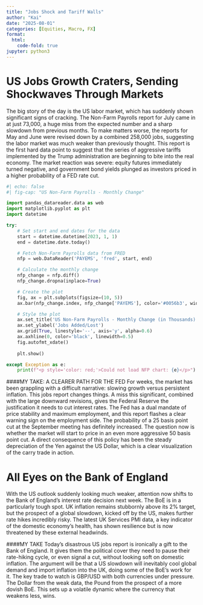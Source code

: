 ```yaml
---
title: "Jobs Shock and Tariff Walls"
author: "Kai"
date: "2025-08-01"
categories: [Equities, Macro, FX]
format:
  html:
    code-fold: true
jupyter: python3
---
```

<style>
.sidebar-card {
background-color: #f8f9fa;
border: 1px solid #e9ecef;
border-radius: 8px;
padding: 1.5rem;
margin-top: 1rem;
font-size: 0.9rem;
}
.sidebar-card h3 {
margin-top: 0;
font-size: 1.1rem;
border-bottom: 2px solid #dee2e6;
padding-bottom: 0.5rem;
margin-bottom: 1rem;
}
.bond-yields {
display: inline;
grid-template-columns: 1fr 1fr;
gap: 1rem;
text-align: center;
font-size: 0.8rem;
color: #6c757d;
}
.bond-yields img {
width: 100%;
border-radius: 8px;
border: 1px solid #dee2e6;
}
</style>



::: {.g-col-md-1}

<!-- This is an empty column that creates space on the left -->

:::

# US Jobs Growth Craters, Sending Shockwaves Through Markets
The big story of the day is the US labor market, which has suddenly shown significant signs of cracking. The Non-Farm Payrolls report for July came in at just 73,000, a huge miss from the expected number and a sharp slowdown from previous months. To make matters worse, the reports for May and June were revised down by a combined 258,000 jobs, suggesting the labor market was much weaker than previously thought.
This report is the first hard data point to suggest that the series of aggressive tariffs implemented by the Trump administration are beginning to bite into the real economy. The market reaction was severe: equity futures immediately turned negative, and government bond yields plunged as investors priced in a higher probability of a FED rate cut.

```python
#| echo: false
#| fig-cap: "US Non-Farm Payrolls - Monthly Change"

import pandas_datareader.data as web
import matplotlib.pyplot as plt
import datetime

try:
    # Set start and end dates for the data
    start = datetime.datetime(2023, 1, 1)
    end = datetime.date.today()

    # Fetch Non-Farm Payrolls data from FRED
    nfp = web.DataReader('PAYEMS', 'fred', start, end)

    # Calculate the monthly change
    nfp_change = nfp.diff()
    nfp_change.dropna(inplace=True)

    # Create the plot
    fig, ax = plt.subplots(figsize=(10, 5))
    ax.bar(nfp_change.index, nfp_change['PAYEMS'], color='#0056b3', width=20)

    # Style the plot
    ax.set_title('US Non-Farm Payrolls - Monthly Change (in Thousands)', fontsize=14)
    ax.set_ylabel('Jobs Added/Lost')
    ax.grid(True, linestyle='--', axis='y', alpha=0.6)
    ax.axhline(0, color='black', linewidth=0.5)
    fig.autofmt_xdate()
    
    plt.show()

except Exception as e:
    print(f"<p style='color: red;'>Could not load NFP chart: {e}</p>")
```
####MY TAKE: A CLEARER PATH FOR THE FED
For weeks, the market has been grappling with a difficult narrative: slowing growth versus persistent inflation. This jobs report changes things. A miss this significant, combined with the large downward revisions, gives the Federal Reserve the justification it needs to cut interest rates. The Fed has a dual mandate of price stability and maximum employment, and this report flashes a clear warning sign on the employment side. The probability of a 25 basis point cut at the September meeting has definitely increased. The question now is whether the market will start to price in an even more aggressive 50 basis point cut.
A direct consequence of this policy has been the steady depreciation of the Yen against the US Dollar, which is a clear visualization of the carry trade in action.

# All Eyes on the Bank of England
With the US outlook suddenly looking much weaker, attention now shifts to the Bank of England's interest rate decision next week. The BoE is in a particularly tough spot. UK inflation remains stubbornly above its 2% target, but the prospect of a global slowdown, kicked off by the US, makes further rate hikes incredibly risky. The latest UK Services PMI data, a key indicator of the domestic economy's health, has shown resilience but is now threatened by these external headwinds.

####MY TAKE
Today's disastrous US jobs report is ironically a gift to the Bank of England. It gives them the political cover they need to pause their rate-hiking cycle, or even signal a cut, without looking soft on domestic inflation. The argument will be that a US slowdown will inevitably cool global demand and import inflation into the UK, doing some of the BoE's work for it. The key trade to watch is GBP/USD with both currencies under pressure. The Dollar from the weak data, the Pound from the prospect of a more dovish BoE. This sets up a volatile dynamic where the currency that weakens less, wins.